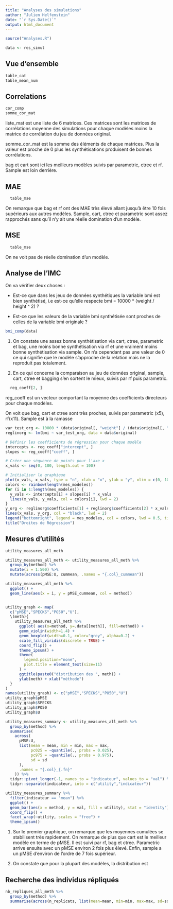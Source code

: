 ```yaml
---
title: "Analyses des simulations"
author: "Julien Helfenstein"
date: "`r Sys.Date()`"
output: html_document
---
```


```r
source("Analyses.R")
```

```r
data <- res_simul 
```

## Vue d'ensemble

```r
table_cat
table_mean_num
```

## Correlations

```r
cor_comp
somme_cor_mat
```

liste_mat est une liste de 6 matrices. Ces matrices sont les matrices de corrélations moyenne des simulations pour chaque modèles moins la matrice de corrélation du jeu de données original.

somme_cor_mat est la somme des éléments de chaque matrices. Plus la valeur est proche de 0 plus les synthétisations produisent de bonnes corrélations.

bag et cart sont ici les meilleurs modèles suivis par parametric, ctree et rf. Sample est loin derrière.

## MAE
```r
  table_mae
```
On remarque que bag et rf ont des MAE très élevé allant jusqu'à être 10 fois supérieurs aux autres modèles. Sample, cart, ctree et parametric sont assez rapprochés sans qu'il n'y ait une réelle domination d'un modèle. 

## MSE
```r
  table_mse
```
On ne voit pas de réelle domination d'un modèle.


## Analyse de l'IMC

On va vérifier deux choses :

-   Est-ce que dans les jeux de données synthétiques la variable bmi est bien synthétisé, i.e est-ce qu'elle respecte bmi = 10000 \* (weight / height \^ 2) ?

-   Est-ce que les valeurs de la variable bmi synthétisée sont proches de celles de la variable bmi originale ?

```r
bmi_comp(data)
```

1)  On constate une assez bonne synthétisation via cart, ctree, parametric et bag, une moins bonne synthétisation via rf et une vraiment moins bonne synthétisation via sample. On n'a cependant pas une valeur de 0 ce qui signifie que le modèle s'approche de la relation mais ne la reproduit pas totalement.

2)  En ce qui concerne la comparaison au jeu de données original, sample, cart, ctree et bagging s'en sortent le mieux, suivis par rf puis parametric.

```r
  reg_coeff[2, ]
```
reg_coeff est un vecteur comportant la moyenne des coefficients directeurs pour chaque modèles.

On voit que bag, cart et ctree sont très proches, suivis par parametric (x5), rf(x11). Sample est à la ramasse

```r
var_test_org <- 10000 * (data$original[, "weight"] / (data$original[, "height"])^2)
reglinorg <- lm(bmi ~ var_test_org, data = data$original)

# Définir les coefficients de régression pour chaque modèle
intercepts <- reg_coeff["intercept", ]
slopes <- reg_coeff["coeff", ]

# Créer une séquence de points pour l'axe x
x_vals <- seq(0, 100, length.out = 100)

# Initialiser le graphique
plot(x_vals, x_vals, type = "n", xlab = "x", ylab = "y", xlim = c(0, 100), ylim = c(-5, 100))
colors <- rainbow(length(mes_modeles))
for (i in 1:length(mes_modeles)) {
  y_vals <- intercepts[i] + slopes[i] * x_vals
  lines(x_vals, y_vals, col = colors[i], lwd = 2)
}
y_org <- reglinorg$coefficients[1] + reglinorg$coefficients[2] * x_vals
lines(x_vals, y_org, col = "black", lwd = 2)
legend("bottomright", legend = mes_modeles, col = colors, lwd = 0.5, title = "Modèles")
title("Droites de Régression")
```

## Mesures d'utilités
```r
utility_measures_all_meth
```


```r
utility_measures_all_meth <- utility_measures_all_meth %>%
  group_by(method) %>% 
  mutate(i = 1:500) %>% 
  mutate(across(pMSE:U, cummean, .names = "{.col}_cummean"))

utility_measures_all_meth %>% 
  ggplot() +
  geom_line(aes(x = i, y = pMSE_cummean, col = method))


utility_graph <- map(
  c("pMSE","SPECKS","PO50","U"),
  \(meth){
    utility_measures_all_meth %>% 
      ggplot( aes(x=method, y=.data[[meth]], fill=method)) +
      geom_violin(width=1.4) +
      geom_boxplot(width=0.1, color="grey", alpha=0.2) +
      scale_fill_viridis(discrete = TRUE) +
      coord_flip() +
      theme_ipsum() +
      theme(
        legend.position="none",
        plot.title = element_text(size=11)
      ) +
      ggtitle(paste0("distribution des ", meth)) +
      ylab(meth) + xlab("méthode")
  }
)
names(utility_graph) <- c("pMSE","SPECKS","PO50","U")
utility_graph$pMSE
utility_graph$SPECKS
utility_graph$PO50
utility_graph$U

utility_measures_summary <- utility_measures_all_meth %>% 
  group_by(method) %>% 
  summarise(
    across(
      pMSE:U, 
      list(mean = mean, min = min, max = max, 
           pc025 = ~quantile(., probs = 0.025),
           pc975 = ~quantile(., probs = 0.975),
           sd = sd
      ),
      .names = "{.col}_{.fn}"
    )) %>%
  tidyr::pivot_longer(-1, names_to = "indicateur", values_to = "val") %>% 
  tidyr::separate(indicateur, into = c("utility","indicateur"))

utility_measures_summary %>% 
  filter(indicateur == "mean") %>%
  ggplot() +
  geom_bar(aes(x = method, y = val, fill = utility), stat = "identity")+
  coord_flip() +
  facet_wrap(~utility, scales = "free") +
  theme_ipsum()
```
1) Sur le premier graphique, on remarque que les moyennes cumulées se stabilisent très rapidement. On remarque de plus que cart est le meilleur modèle en terme de pMSE. Il est suivi par rf, bag et ctree. Parametric arrive ensuite avec un pMSE environ 2 fois plus élevé. Enfin, sample a un pMSE d'environ de l'ordre de 7 fois supérieur.

2) On constate que pour la plupart des modèles, la distribution est 

## Recherche des individus répliqués
```r
nb_repliques_all_meth %>% 
  group_by(method) %>% 
  summarise(across(n_replicats, list(mean=mean, min=min, max=max, sd=sd)))
```